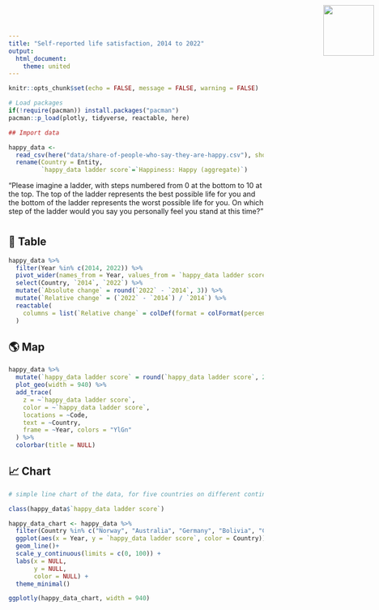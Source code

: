 ```yaml
---
title: "Self-reported life satisfaction, 2014 to 2022"
output: 
  html_document:
    theme: united
---
```


<img src="Our_World_in_Data_logo.png" style='width: 100px; position:absolute; top:0; right:0; padding:10px;'/>

<link href='https://fonts.googleapis.com/css?family=Playfair Display' rel='stylesheet'>
<style>
h1 {
    font-family: Playfair Display, Georgia, Times New Roman, "Liberation Serif", serif;
}
</style>

```r
knitr::opts_chunk$set(echo = FALSE, message = FALSE, warning = FALSE)

# Load packages 
if(!require(pacman)) install.packages("pacman")
pacman::p_load(plotly, tidyverse, reactable, here)
```


```r

## Import data

happy_data <- 
  read_csv(here("data/share-of-people-who-say-they-are-happy.csv"), show_col_types = FALSE) %>% 
  rename(Country = Entity,
         `happy_data ladder score`=`Happiness: Happy (aggregate)`)

```

“Please imagine a ladder, with steps numbered from 0 at the bottom to 10 at the top. The top of the ladder represents the best possible life for you and the bottom of the ladder represents the worst possible life for you. On which step of the ladder would you say you personally feel you stand at this time?”

# {.tabset}

## 🔢 Table

```r
happy_data %>% 
  filter(Year %in% c(2014, 2022)) %>%
  pivot_wider(names_from = Year, values_from = `happy_data ladder score`, id_cols = Country) %>% 
  select(Country, `2014`, `2022`) %>% 
  mutate(`Absolute change` = round(`2022` - `2014`, 3)) %>% 
  mutate(`Relative change` = (`2022` - `2014`) / `2014`) %>% 
  reactable(
    columns = list(`Relative change` = colDef(format = colFormat(percent = TRUE, digits = 1))) 
  )
```

## 🌎 Map

```r
happy_data %>% 
  mutate(`happy_data ladder score` = round(`happy_data ladder score`, 2)) %>%
  plot_geo(width = 940) %>% 
  add_trace(
    z = ~`happy_data ladder score`,
    color = ~`happy_data ladder score`,
    locations = ~Code,
    text = ~Country,
    frame = ~Year, colors = "YlGn"
  ) %>% 
  colorbar(title = NULL)
```


## 📈 Chart

```r
# simple line chart of the data, for five countries on different continents (ggplot, piped into ggplotly)

class(happy_data$`happy_data ladder score`)

happy_data_chart <- happy_data %>% 
  filter(Country %in% c("Norway", "Australia", "Germany", "Bolivia", "Colombia", "Algeria"))%>%
  ggplot(aes(x = Year, y = `happy_data ladder score`, color = Country))+
  geom_line()+
  scale_y_continuous(limits = c(0, 100)) +
  labs(x = NULL,
       y = NULL, 
       color = NULL) +
  theme_minimal() 

ggplotly(happy_data_chart, width = 940)
```
